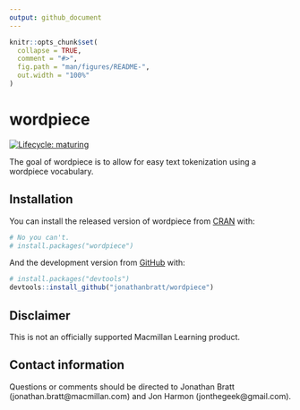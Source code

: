 ```yaml
---
output: github_document
---
```


<!-- README.md is generated from README.Rmd. Please edit that file -->

```r
knitr::opts_chunk$set(
  collapse = TRUE,
  comment = "#>",
  fig.path = "man/figures/README-",
  out.width = "100%"
)
```

# wordpiece

<!-- badges: start -->
[![Lifecycle: maturing](https://img.shields.io/badge/lifecycle-maturing-blue.svg)](https://www.tidyverse.org/lifecycle/#maturing)
<!-- badges: end -->

The goal of wordpiece is to allow for easy text tokenization using a wordpiece vocabulary.

## Installation

You can install the released version of wordpiece from [CRAN](https://CRAN.R-project.org) with:

``` r
# No you can't.
# install.packages("wordpiece")
```

And the development version from [GitHub](https://github.com/) with:

``` r
# install.packages("devtools")
devtools::install_github("jonathanbratt/wordpiece")
```

## Disclaimer

This is not an officially supported Macmillan Learning product.

## Contact information

Questions or comments should be directed to Jonathan Bratt (jonathan.bratt@macmillan.com) and Jon Harmon (jonthegeek@gmail.com).
